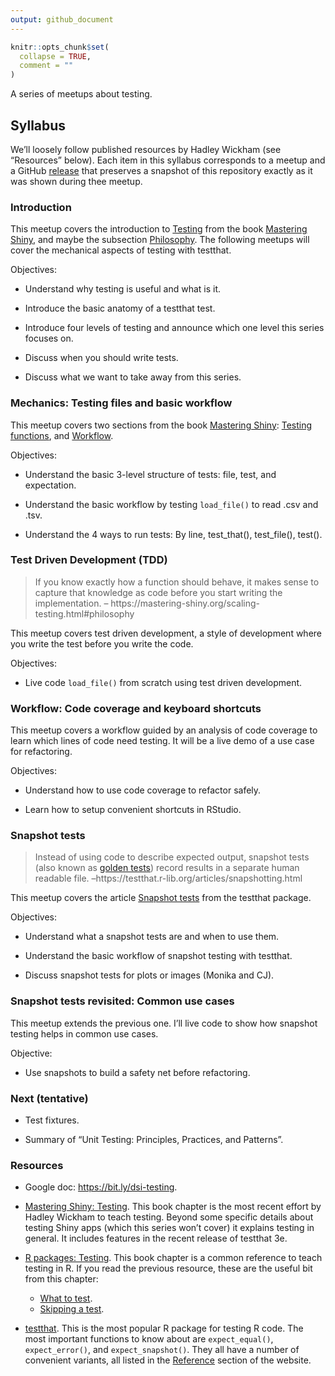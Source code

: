 ```yaml
---
output: github_document
---
```


<!-- README.md is generated from README.Rmd. Please edit that file -->

```r
knitr::opts_chunk$set(
  collapse = TRUE,
  comment = ""
)
```

A series of meetups about testing.

## Syllabus

We'll loosely follow published resources by
Hadley Wickham (see "Resources" below). Each item
in this syllabus corresponds to a meetup and a GitHub
[release](https://github.com/2DegreesInvesting/ds.testing/releases)
that preserves a snapshot of this repository exactly as it was shown
during thee meetup.

### Introduction

This meetup covers the introduction to
[Testing](https://mastering-shiny.org/scaling-testing.html#scaling-testing)
from the book [Mastering
Shiny](https://mastering-shiny.org), and maybe the subsection
[Philosophy](https://mastering-shiny.org/scaling-testing.html#philosophy).
The following meetups will cover the mechanical aspects of testing
with testthat.

Objectives:

* Understand why testing is useful and what is it.

* Introduce the basic anatomy of a testthat test.

* Introduce four levels of testing and announce which one level this series
focuses on.

* Discuss when you should write tests.

* Discuss what we want to take away from this series.

### Mechanics: Testing files and basic workflow

This meetup covers two sections from the book [Mastering
Shiny](https://mastering-shiny.org): [Testing
functions](https://mastering-shiny.org/scaling-testing.html#testing-functions),
and [Workflow](https://mastering-shiny.org/scaling-testing.html#workflow-1).

Objectives:

* Understand the basic 3-level structure of tests: file, test, and expectation.

* Understand the basic workflow by testing `load_file()` to read .csv and .tsv.

* Understand the 4 ways to run tests: By line, test_that(), test_file(), test().

### Test Driven Development (TDD)

> If you know exactly how a function should behave, it makes sense to capture
that knowledge as code before you start writing the implementation.
-- https://mastering-shiny.org/scaling-testing.html#philosophy

This meetup covers test driven development, a style of development where you
write the test before you write the code. 

Objectives:

* Live code `load_file()` from scratch using test driven development.

### Workflow: Code coverage and keyboard shortcuts

This meetup covers a workflow guided by an analysis of code coverage to learn
which lines of code need testing. It will be a live demo of a use case for
refactoring.

Objectives:

* Understand how to use code coverage to refactor safely.

* Learn how to setup convenient shortcuts in RStudio.

### Snapshot tests

> Instead of using code to describe expected output, snapshot tests (also known
as [golden tests](https://ro-che.info/articles/2017-12-04-golden-tests)) record
results in a separate human readable file. 
--https://testthat.r-lib.org/articles/snapshotting.html

This meetup covers the article [Snapshot
tests](https://testthat.r-lib.org/articles/snapshotting.html) from the testthat
package.

Objectives:

* Understand what a snapshot tests are and when to use them.

* Understand the basic workflow of snapshot testing with testthat.

* Discuss snapshot tests for plots or images (Monika and CJ).

### Snapshot tests revisited: Common use cases

This meetup extends the previous one. I'll live code to show how snapshot
testing helps in common use cases.

Objective:

* Use snapshots to build a safety net before refactoring.

### Next (tentative)

* Test fixtures.

* Summary of "Unit Testing: Principles, Practices, and Patterns".

### Resources

* Google doc: <https://bit.ly/dsi-testing>.

* [Mastering Shiny:
Testing](htps://mastering-shiny.org/scaling-testing.html). This
book chapter is the most recent effort by Hadley Wickham to teach
testing. Beyond some specific details about testing Shiny apps (which
this series won't cover) it explains testing in general. It includes
features in the recent release of testthat 3e.

* [R packages: Testing](https://r-pkgs.org/tests.html). This book chapter
is a common reference to teach testing in R. If you read the previous
resource, these are the useful bit from this chapter:

    * [What to test](https://r-pkgs.org/tests.html#what-to-test).
    * [Skipping a test](https://r-pkgs.org/tests.html#skipping-a-test).

* [testthat](https://testthat.r-lib.org/index.html). This is
the most popular R package for testing R code. The most important
functions to know about are `expect_equal()`, `expect_error()`, and
`expect_snapshot()`. They all have a number of convenient variants, all
listed in the [Reference](https://testthat.r-lib.org/reference/index.html)
section of the website.
